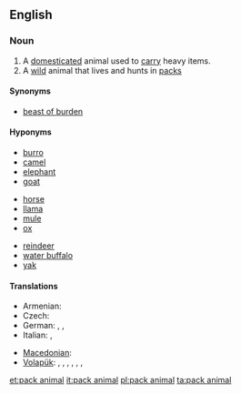 ==English==
{{wikipedia}}

===Noun===
{{en-noun|sg=[[pack]] [[animal]]}}
# A [[domesticated]] animal used to [[carry]] heavy items.
# A [[wild]] animal that lives and hunts in [[pack]]s

====Synonyms====
* {{sense|animal used for carrying}} [[beast of burden]]

====Hyponyms====
{{rel-top|beasts of burden}}
* [[burro]]
* [[camel]]
* [[elephant]]
* [[goat]]
{{rel-mid3}}
* [[horse]]
* [[llama]]
* [[mule]]
* [[ox]]
{{rel-mid3}}
* [[reindeer]]
* [[water buffalo]]
* [[yak]]
{{rel-bottom}}

====Translations====
{{trans-top|animal used  to carry heavy items}}
* Armenian: {{t-|hy|գրաստ|tr=grast}}
* Czech: {{t-|cs|soumar|m}}
* German: {{t|de|Lasttier|n}}, {{t|de|Saumtier|n}}, {{qualifier|burro}} {{t|de|Packesel|m}}
* Italian: {{t-|it|animale da soma|m}},  {{t-|it|bestia da soma|f}}
{{trans-mid}}
* [[Macedonian]]: {{t|mk|товарно животно|n|tr=tóvarno žívotno}}
* [[Volapük]]: {{qualifier|generic}} {{t|vo|lodotanim}}, {{qualifier|ass}} {{t|vo|lodotacuk}}, {{qualifier|mule}} {{t|vo|lodotamulud}}, {{qualifier|hinny}} {{t|vo|lodotahinud}}, {{qualifier|horse}} {{t|vo|lodotajevod}}, {{qualifier|bovine}} {{t|vo|lodotabub}}, {{qualifier|ox}} {{t|vo|lodotahobub}}
{{trans-bottom}}

[[et:pack animal]]
[[it:pack animal]]
[[pl:pack animal]]
[[ta:pack animal]]